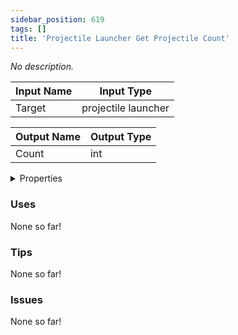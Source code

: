 ```yaml
---
sidebar_position: 619
tags: []
title: 'Projectile Launcher Get Projectile Count'
---
```


*No description.*




<EsbSvg />

| Input Name | Input Type |
|-----------|-----------|
| Target | projectile launcher |

| Output Name | Output Type |
|-----------|-----------|
| Count | int |


<details>
  <summary>Properties</summary>
  <div>
    <div>
    <table>
      <thead>
        <tr>
          <th>Is beta required?</th>
          <th>❌</th>
        </tr>
        <tr>
          <th>Is this chip a trolling risk?</th>
          <th>❌</th>
        </tr>
        <tr>
          <th>Is this chip a role assignment risk?</th>
          <th>❌</th>
        </tr>
        <tr>
          <th>Chip UUID</th>
          <th>25f4df63-828a-482b-89e5-96e357575dfe</th>
        </tr>
      </thead>
    </table>
    </div>
  </div>
</details>

### Uses

None so far!

### Tips

None so far!

### Issues

None so far!